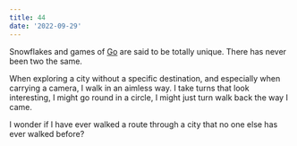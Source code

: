 ```yaml
---
title: 44
date: '2022-09-29'
---
```


Snowflakes and games of [Go](<https://en.wikipedia.org/wiki/Go_(game)>) are said to be totally unique. There has never been two the same.

When exploring a city without a specific destination, and especially when carrying a camera, I walk in an aimless way. I take turns that look interesting, I might go round in a circle, I might just turn walk back the way I came.

I wonder if I have ever walked a route through a city that no one else has ever walked before?
